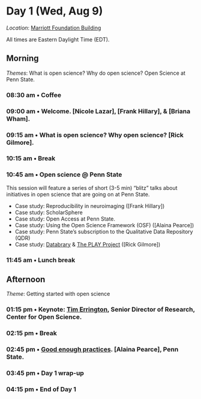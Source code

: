 # Day 1 (Wed, Aug 9) {- #day_1}

<!-- .rmdnote, .rmdcaution, .rmdimportant, .rmdtip, and .rmdwarning.  -->

::: {.rmdimportant}

*Location*: [Marriott Foundation Building](#marriott-fdn-bldg)

All times are Eastern Daylight Time (EDT).

:::

## Morning {- #day_1_am}

::: {.rmdnote}

*Themes*: What is open science? Why do open science? Open Science at Penn State.

:::

### 08:30 am • Coffee {-}

### 09:00 am • Welcome. [Nicole Lazar], [Frank Hillary], & [Briana Wham]. {-}

### 09:15 am • What is open science? Why open science? [Rick Gilmore].  {- #day_1_plenary_1}

### 10:15 am • Break  {-}

### 10:45 am • Open science @ Penn State {- #day_1_plenary_2} 

This session will feature a series of short (3-5 min) "blitz" talks about initiatives in open science that are going on at Penn State.

- Case study: Reproducibility in neuroimaging ([Frank Hillary])
- Case study: ScholarSphere
<!-- - Case study: [Data Commons](https://www.datacommons.psu.edu) -->
<!-- - Case study: NSF Synthesis Center (Ed O'Brien?) -->
<!-- - Case study: Higher Education Leadership Initiative ([HELIOS](https://www.heliosopen.org)) -->
- Case study: Open Access at Penn State.
- Case study: Using the Open Science Framework (OSF) ([Alaina Pearce])
- Case study: Penn State's subscription to the Qualitative Data Repository (QDR)
- Case study: [Databrary](https://databrary.org) & [The PLAY Project](https://play-project.org) ([Rick Gilmore])

### 11:45 am • Lunch break {-}

## Afternoon {- #day_1_pm}

::: {.rmdnote}

*Theme*: Getting started with open science

:::

### 01:15 pm • **Keynote**: [Tim Errington](https://www.linkedin.com/in/tim-errington-558a928), Senior Director of Research, Center for Open Science. {- #day_1_plenary_keynote}

### 02:15 pm • Break {-}

### 02:45 pm • [Good enough practices](#howto_good_enough). [Alaina Pearce], Penn State. {- #day_1_plenary_3}
 
### 03:45 pm • Day 1 wrap-up {-}

### 04:15 pm • End of Day 1 {-}
